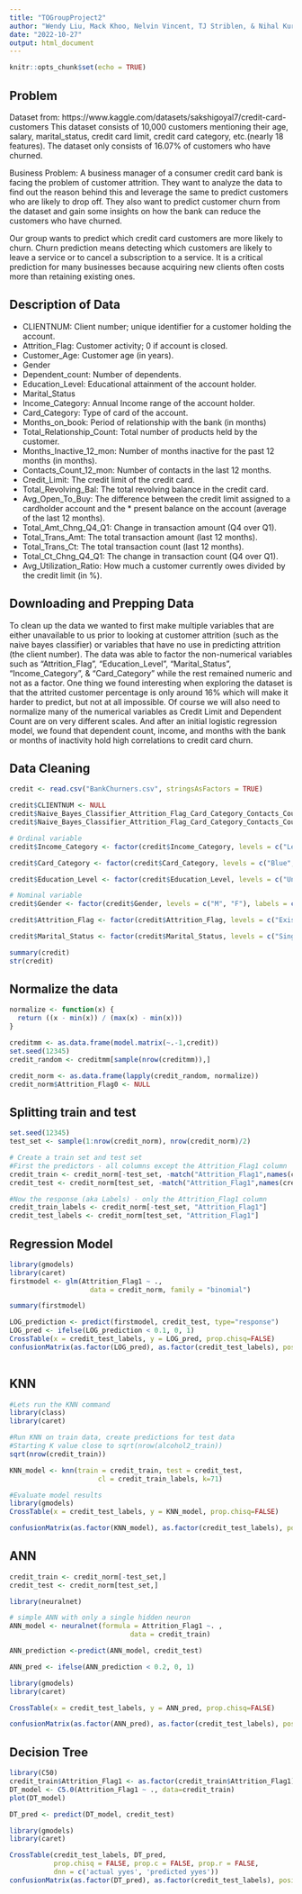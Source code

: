 ```yaml
---
title: "TOGroupProject2"
author: "Wendy Liu, Mack Khoo, Nelvin Vincent, TJ Striblen, & Nihal Kurki"
date: "2022-10-27"
output: html_document
---
```


```r
knitr::opts_chunk$set(echo = TRUE)
```

## Problem
Dataset from: https://www.kaggle.com/datasets/sakshigoyal7/credit-card-customers
This dataset consists of 10,000 customers mentioning their age, salary, marital_status, credit card limit, credit card category, etc.(nearly 18 features). The dataset only consists of 16.07% of customers who have churned.

Business Problem: A business manager of a consumer credit card bank is facing the problem of customer attrition. They want to analyze the data to find out the reason behind this and leverage the same to predict customers who are likely to drop off. They also want to predict customer churn from the dataset and gain some insights on how the bank can reduce the customers who have churned.

Our group wants to predict which credit card customers are more likely to churn. Churn prediction means detecting which customers are likely to leave a service or to cancel a subscription to a service. It is a critical prediction for many businesses because acquiring new clients often costs more than retaining existing ones.

## Description of Data
* CLIENTNUM: Client number; unique identifier for a customer holding the account.
* Attrition_Flag: Customer activity; 0 if account is closed.
* Customer_Age: Customer age (in years).
* Gender
* Dependent_count: Number of dependents.
* Education_Level: Educational attainment of the account holder.
* Marital_Status
* Income_Category: Annual Income range of the account holder.
* Card_Category: Type of card of the account.
* Months_on_book: Period of relationship with the bank (in months)
* Total_Relationship_Count: Total number of products held by the customer.
* Months_Inactive_12_mon: Number of months inactive for the past 12 months (in months).
* Contacts_Count_12_mon: Number of contacts in the last 12 months.
* Credit_Limit: The credit limit of the credit card.
* Total_Revolving_Bal: The total revolving balance in the credit card.
* Avg_Open_To_Buy: The difference between the credit limit assigned to a cardholder account and the * present balance on the account (average of the last 12 months).
* Total_Amt_Chng_Q4_Q1: Change in transaction amount (Q4 over Q1).
* Total_Trans_Amt: The total transaction amount (last 12 months).
* Total_Trans_Ct: The total transaction count (last 12 months).
* Total_Ct_Chng_Q4_Q1: The change in transaction count (Q4 over Q1).
* Avg_Utilization_Ratio: How much a customer currently owes divided by the credit limit (in %).

## Downloading and Prepping Data

To clean up the data we wanted to first make multiple variables that are either unavailable to us prior to looking at customer attrition (such as the naive bayes classifier) or variables that have no use in predicting attrition (the client number). The data was able to factor the non-numerical variables such as "Attrition_Flag", "Education_Level", "Marital_Status", "Income_Category", & "Card_Category" while the rest remained numeric and not as a factor. One thing we found interesting when exploring the dataset is that the attrited customer percentage is only around 16% which will make it harder to predict, but not at all impossible. Of course we will also need to normalize many of the numerical variables as Credit Limit and Dependent Count are on very different scales. And after an initial logistic regression model, we found that dependent count, income, and months with the bank or months of inactivity hold high correlations to credit card churn.

## Data Cleaning
```r
credit <- read.csv("BankChurners.csv", stringsAsFactors = TRUE)

credit$CLIENTNUM <- NULL
credit$Naive_Bayes_Classifier_Attrition_Flag_Card_Category_Contacts_Count_12_mon_Dependent_count_Education_Level_Months_Inactive_12_mon_1 <- NULL
credit$Naive_Bayes_Classifier_Attrition_Flag_Card_Category_Contacts_Count_12_mon_Dependent_count_Education_Level_Months_Inactive_12_mon_2 <- NULL

# Ordinal variable
credit$Income_Category <- factor(credit$Income_Category, levels = c("Less than $40K", "$40K - $60K", "$60K - $80K", "$80K - $120K", "$120K +", "Unknown"), labels = c(0, 1, 2, 3, 4, 5))

credit$Card_Category <- factor(credit$Card_Category, levels = c("Blue", "Silver", "Gold", "Platinum"), labels = c(0, 1, 2, 3))

credit$Education_Level <- factor(credit$Education_Level, levels = c("Uneducated", "High School", "College", "Graduate", "Post-Graduate", "Doctorate", "Unknown"), labels = c(0, 1, 2, 3, 4, 5, 6))

# Nominal variable
credit$Gender <- factor(credit$Gender, levels = c("M", "F"), labels = c(0, 1))

credit$Attrition_Flag <- factor(credit$Attrition_Flag, levels = c("Existing Customer", "Attrited Customer"), labels = c(0, 1))

credit$Marital_Status <- factor(credit$Marital_Status, levels = c("Single", "Married", "Divorced", "Unknown"), labels = c(0, 1, 2, 3))

summary(credit)
str(credit)

```

## Normalize the data
```r
normalize <- function(x) {
  return ((x - min(x)) / (max(x) - min(x)))
}

creditmm <- as.data.frame(model.matrix(~.-1,credit))
set.seed(12345)
credit_random <- creditmm[sample(nrow(creditmm)),]

credit_norm <- as.data.frame(lapply(credit_random, normalize))
credit_norm$Attrition_Flag0 <- NULL
```


## Splitting train and test
```r
set.seed(12345)
test_set <- sample(1:nrow(credit_norm), nrow(credit_norm)/2)

# Create a train set and test set
#First the predictors - all columns except the Attrition_Flag1 column
credit_train <- credit_norm[-test_set, -match("Attrition_Flag1",names(credit_norm))]
credit_test <- credit_norm[test_set, -match("Attrition_Flag1",names(credit_norm))]

#Now the response (aka Labels) - only the Attrition_Flag1 column
credit_train_labels <- credit_norm[-test_set, "Attrition_Flag1"]
credit_test_labels <- credit_norm[test_set, "Attrition_Flag1"]
```


## Regression Model
```r
library(gmodels)
library(caret)
firstmodel <- glm(Attrition_Flag1 ~ ., 
                    data = credit_norm, family = "binomial")

summary(firstmodel)

LOG_prediction <- predict(firstmodel, credit_test, type="response")
LOG_pred <- ifelse(LOG_prediction < 0.1, 0, 1)
CrossTable(x = credit_test_labels, y = LOG_pred, prop.chisq=FALSE)
confusionMatrix(as.factor(LOG_pred), as.factor(credit_test_labels), positive = "1")
 
```

## KNN
```r
#Lets run the KNN command
library(class)
library(caret)

#Run KNN on train data, create predictions for test data
#Starting K value close to sqrt(nrow(alcohol2_train))
sqrt(nrow(credit_train))

KNN_model <- knn(train = credit_train, test = credit_test,
                      cl = credit_train_labels, k=71)

#Evaluate model results
library(gmodels)
CrossTable(x = credit_test_labels, y = KNN_model, prop.chisq=FALSE)

confusionMatrix(as.factor(KNN_model), as.factor(credit_test_labels), positive = "1")

```

## ANN
```r
credit_train <- credit_norm[-test_set,]
credit_test <- credit_norm[test_set,]

library(neuralnet)

# simple ANN with only a single hidden neuron
ANN_model <- neuralnet(formula = Attrition_Flag1 ~. ,
                              data = credit_train)

ANN_prediction <-predict(ANN_model, credit_test)

ANN_pred <- ifelse(ANN_prediction < 0.2, 0, 1)

library(gmodels)
library(caret)

CrossTable(x = credit_test_labels, y = ANN_pred, prop.chisq=FALSE)

confusionMatrix(as.factor(ANN_pred), as.factor(credit_test_labels), positive = "1")
```

## Decision Tree
```r
library(C50)
credit_train$Attrition_Flag1 <- as.factor(credit_train$Attrition_Flag1)
DT_model <- C5.0(Attrition_Flag1 ~ ., data=credit_train)
plot(DT_model)

DT_pred <- predict(DT_model, credit_test)

library(gmodels)
library(caret)

CrossTable(credit_test_labels, DT_pred,
           prop.chisq = FALSE, prop.c = FALSE, prop.r = FALSE,
           dnn = c('actual yyes', 'predicted yyes'))
confusionMatrix(as.factor(DT_pred), as.factor(credit_test_labels), positive = "1")

```

